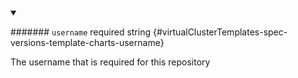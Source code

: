 
<details className="config-field" data-expandable="false" open>
<summary>

####### `username` <span className="config-field-required" data-required="false">required</span> <span className="config-field-type">string</span> <span className="config-field-default"></span> <span className="config-field-enum"></span> {#virtualClusterTemplates-spec-versions-template-charts-username}

The username that is required for this repository

</summary>



</details>

